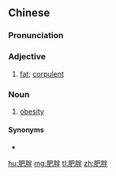 ==Chinese==
{{zh-forms}}

===Pronunciation===
{{zh-pron
|m=féipàng
|c=fei4 bun6
|mn=pûi-phàng
|cat=a,n
}}

===Adjective===
{{zh-adj}}

# [[fat]]; [[corpulent]]

===Noun===
{{zh-noun}}

# [[obesity]]

====Synonyms====
* {{zh-l|肥胖症}}

{{zh-cat|Health|Medicine}}

[[hu:肥胖]]
[[mg:肥胖]]
[[tl:肥胖]]
[[zh:肥胖]]